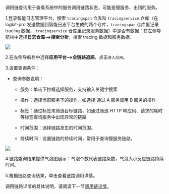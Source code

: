 调用链查询用于查看系统中的服务调用链路状态，可能是慢服务、出错的服务。

1.登录智能日志管理平台，搜索 `tracingspan` 仓库和 `tracingservice` 仓库（在 logkit-pro 发送数据到智能日志平台生成的两个仓库，`tracingspan` 仓库里记录 tracing 数据， `tracingservice` 仓库里记录服务数据）中是否有数据：在左侧导航栏中选择**日志仓库-->搜索分析**，搜索 tracing 数据和服务数据。

![](https://pandora-kibana.qiniu.com/tracingspan.png)

2.在左侧导航栏中选择**应用平台-->全链路追踪**，点击`进入应用`。

3.设置查询条件：

* 查询参数说明：

   - 服务：单击下拉框选择服务，支持输入关键字搜索
   
   - 操作：选择当前服务下的操作，如选择 通过 A 服务调用 B 服务的操作
   
   - 标签：通过标签来筛选目标链路，如通过筛选 HTTP 响应码、请求的耗时等标签查询服务中出现异常的链路
   
   - 时间范围：选择链路发生的时间范围。
   
   - 持续时间：设置链路的持续时间，常用于查询慢服务链路。

![](https://pandora-kibana.qiniu.com/tracing/tag.png)

4.链路查询结果提供气泡图展示：气泡个数代表链路条数，气泡大小反应链路持续时间。

5.根据链路查询结果，单击查看链路调用详情。

调用链路详情的具体说明，请阅读下一节[调用链详情](/insight/manual/5118/the-invocation-chain-details)。

